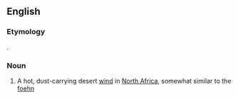 ==English==

===Etymology===
{{etyl|ar}} {{term|قبلی|tr=qibli|sc=Arab||coming from the [[qibla]]|lang=ar}}.

===Noun===
{{en-noun}}

# A hot, dust-carrying desert [[wind]] in [[North Africa]], somewhat similar to the [[foehn]]